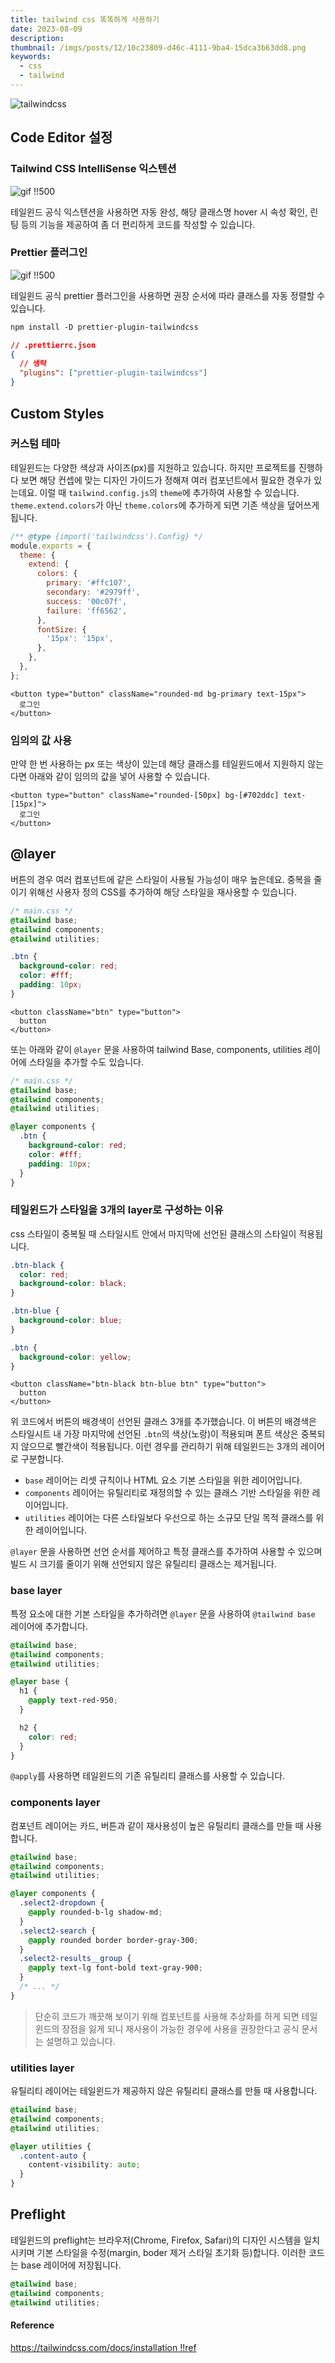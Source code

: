 ```yaml
---
title: tailwind css 똑똑하게 사용하기
date: 2023-08-09
description:
thumbnail: /imgs/posts/12/10c23809-d46c-4111-9ba4-15dca3b63dd8.png
keywords:
  - css
  - tailwind
---
```


![tailwindcss](/imgs/posts/12/10c23809-d46c-4111-9ba4-15dca3b63dd8.png)

## Code Editor 설정

### Tailwind CSS IntelliSense 익스텐션

![gif !!500](/imgs/posts/12/ff3ce0a2-d780-478b-bc4a-697efe557e5d.gif)

테일윈드 공식 익스텐션을 사용하면 자동 완성, 해당 클래스명 hover 시 속성 확인, 린팅 등의 기능을 제공하여 좀 더 편리하게 코드를 작성할 수 있습니다.

### Prettier 플러그인

![gif !!500](/imgs/posts/12/abedddca-d88a-4329-bcaf-e41753397020.gif)

테일윈드 공식 prettier 플러그인을 사용하면 권장 순서에 따라 클래스를 자동 정렬할 수 있습니다.

```html
npm install -D prettier-plugin-tailwindcss
```

```json {4}
// .prettierrc.json
{
  // 생략
  "plugins": ["prettier-plugin-tailwindcss"]
}
```

## Custom Styles

### 커스텀 테마

테일윈드는 다양한 색상과 사이즈(px)를 지원하고 있습니다. 하지만 프로젝트를 진행하다 보면 해당 컨셉에 맞는 디자인 가이드가 정해져 여러 컴포넌트에서 필요한 경우가 있는데요. 이럴 때 `tailwind.config.js`의 `theme`에 추가하여 사용할 수 있습니다. `theme.extend.colors`가 아닌 `theme.colors`에 추가하게 되면 기존 색상을 덮어쓰게 됩니다.

```js
/** @type {import('tailwindcss').Config} */
module.exports = {
  theme: {
    extend: {
      colors: {
        primary: '#ffc107',
        secondary: '#2979ff',
        success: '00c07f',
        failure: 'ff6562',
      },
      fontSize: {
        '15px': '15px',
      },
    },
  },
};
```

```tsx /bg-primary/ /text-15px/
<button type="button" className="rounded-md bg-primary text-15px">
  로그인
</button>
```

### 임의의 값 사용

만약 한 번 사용하는 px 또는 색상이 있는데 해당 클래스를 테일윈드에서 지원하지 않는다면 아래와 같이 임의의 값을 넣어 사용할 수 있습니다.

```tsx /rounded-[50px] bg-[#702ddc] text-[15px]/
<button type="button" className="rounded-[50px] bg-[#702ddc] text-[15px]">
  로그인
</button>
```

## @layer

버튼의 경우 여러 컴포넌트에 같은 스타일이 사용될 가능성이 매우 높은데요. 중복을 줄이기 위해선 사용자 정의 CSS를 추가하여 해당 스타일을 재사용할 수 있습니다.

```css {6-12}
/* main.css */
@tailwind base;
@tailwind components;
@tailwind utilities;

.btn {
  background-color: red;
  color: #fff;
  padding: 10px;
}
```

```tsx
<button className="btn" type="button">
  button
</button>
```

또는 아래와 같이 `@layer` 문을 사용하여 tailwind Base, components, utilities 레이어에 스타일을 추가할 수도 있습니다.

```css /@layer components/
/* main.css */
@tailwind base;
@tailwind components;
@tailwind utilities;

@layer components {
  .btn {
    background-color: red;
    color: #fff;
    padding: 10px;
  }
}
```

### 테일윈드가 스타일을 3개의 layer로 구성하는 이유

css 스타일이 중복될 때 스타일시트 안에서 마지막에 선언된 클래스의 스타일이 적용됩니다.

```css
.btn-black {
  color: red;
  background-color: black;
}

.btn-blue {
  background-color: blue;
}

.btn {
  background-color: yellow;
}
```

```tsx
<button className="btn-black btn-blue btn" type="button">
  button
</button>
```

위 코드에서 버튼의 배경색이 선언된 클래스 3개를 추가했습니다. 이 버튼의 배경색은 스타일시트 내 가장 마지막에 선언된 `.btn`의 색상(노랑)이 적용되며 폰트 색상은 중복되지 않으므로 빨간색이 적용됩니다. 이런 경우를 관리하기 위해 테일윈드는 3개의 레이어로 구분합니다.

- `base` 레이어는 리셋 규칙이나 HTML 요소 기본 스타일을 위한 레이어입니다.
- `components` 레이어는 유틸리티로 재정의할 수 있는 클래스 기반 스타일을 위한 레이어입니다.
- `utilities` 레이어는 다른 스타일보다 우선으로 하는 소규모 단일 목적 클래스를 위한 레이어입니다.

`@layer` 문을 사용하면 선언 순서를 제어하고 특정 클래스를 추가하여 사용할 수 있으며 빌드 시 크기를 줄이기 위해 선언되지 않은 유틸리티 클래스는 제거됩니다.

### base layer

특정 요소에 대한 기본 스타일을 추가하려면 `@layer` 문을 사용하여 `@tailwind base` 레이어에 추가합니다.

```css
@tailwind base;
@tailwind components;
@tailwind utilities;

@layer base {
  h1 {
    @apply text-red-950;
  }

  h2 {
    color: red;
  }
}
```

`@apply`를 사용하면 테일윈드의 기존 유틸리티 클래스를 사용할 수 있습니다.

### components layer

컴포넌트 레이어는 카드, 버튼과 같이 재사용성이 높은 유틸리티 클래스를 만들 때 사용합니다.

```css
@tailwind base;
@tailwind components;
@tailwind utilities;

@layer components {
  .select2-dropdown {
    @apply rounded-b-lg shadow-md;
  }
  .select2-search {
    @apply rounded border border-gray-300;
  }
  .select2-results__group {
    @apply text-lg font-bold text-gray-900;
  }
  /* ... */
}
```

> 단순히 코드가 깨끗해 보이기 위해 컴포넌트를 사용해 추상화를 하게 되면 테일윈드의 장점을 잃게 되니 재사용이 가능한 경우에 사용을 권장한다고 공식 문서는 설명하고 있습니다.

### utilities layer

유틸리티 레이어는 테일윈드가 제공하지 않은 유틸리티 클래스를 만들 때 사용합니다.

```css
@tailwind base;
@tailwind components;
@tailwind utilities;

@layer utilities {
  .content-auto {
    content-visibility: auto;
  }
}
```

## Preflight

테일윈드의 preflight는 브라우저(Chrome, Firefox, Safari)의 디자인 시스템을 일치 시키며 기본 스타일을 수정(margin, boder 제거 스타일 초기화 등)합니다. 이러한 코드는 base 레이어에 저장됩니다.

```css {1}
@tailwind base;
@tailwind components;
@tailwind utilities;
```

#### Reference

[https://tailwindcss.com/docs/installation !!ref](https://tailwindcss.com/docs/installation)
